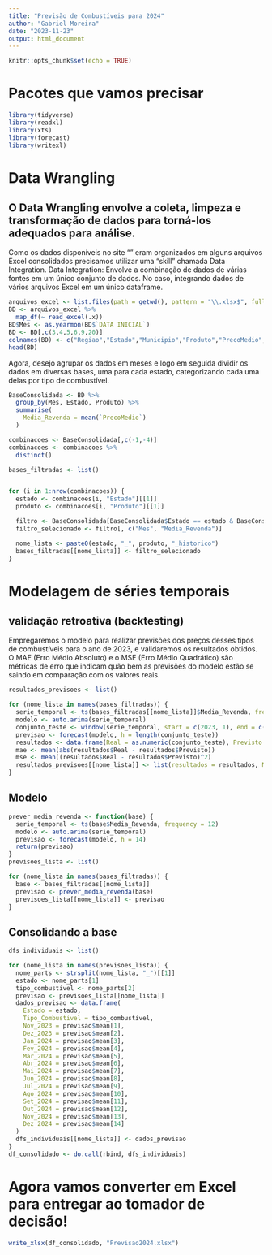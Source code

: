 ```yaml
---
title: "Previsão de Combustíveis para 2024"
author: "Gabriel Moreira"
date: "2023-11-23"
output: html_document
---
```


```r
knitr::opts_chunk$set(echo = TRUE)
```


# Pacotes que vamos precisar

```r
library(tidyverse)
library(readxl)
library(xts)
library(forecast)
library(writexl)
```


# Data Wrangling

## O Data Wrangling envolve a coleta, limpeza e transformação de dados para torná-los adequados para análise.

Como os dados disponíveis no site "" eram organizados em alguns arquivos Excel consolidados precisamos utilizar uma "skill" chamada Data Integration. 
Data Integration: Envolve a combinação de dados de várias fontes em um único conjunto de dados. No caso, integrando dados de vários arquivos Excel em um único dataframe.

```r
arquivos_excel <- list.files(path = getwd(), pattern = "\\.xlsx$", full.names = TRUE)
BD <- arquivos_excel %>%
  map_df(~ read_excel(.x))
BD$Mes <- as.yearmon(BD$`DATA INICIAL`)
BD <- BD[,c(3,4,5,6,9,20)]
colnames(BD) <- c("Regiao","Estado","Municipio","Produto","PrecoMedio","Mes")
head(BD)
```


Agora, desejo agrupar os dados em meses e logo em seguida dividir os dados em diversas bases, uma para cada estado, categorizando cada uma delas por tipo de combustível.

```r
BaseConsolidada <- BD %>% 
  group_by(Mes, Estado, Produto) %>%
  summarise(
    Media_Revenda = mean(`PrecoMedio`)
  )

combinacoes <- BaseConsolidada[,c(-1,-4)]
combinacoes <- combinacoes %>%
  distinct()

bases_filtradas <- list()


for (i in 1:nrow(combinacoes)) {
  estado <- combinacoes[i, "Estado"][[1]]
  produto <- combinacoes[i, "Produto"][[1]]

  filtro <- BaseConsolidada[BaseConsolidada$Estado == estado & BaseConsolidada$Produto == produto, ]
  filtro_selecionado <- filtro[, c("Mes", "Media_Revenda")]

  nome_lista <- paste0(estado, "_", produto, "_historico")
  bases_filtradas[[nome_lista]] <- filtro_selecionado
}

```

# Modelagem de séries temporais

## validação retroativa (backtesting)

Empregaremos o modelo para realizar previsões dos preços desses tipos de combustíveis para o ano de 2023, e validaremos os resultados obtidos.
O MAE (Erro Médio Absoluto) e o MSE (Erro Médio Quadrático) são métricas de erro que indicam quão bem as previsões do modelo estão se saindo em comparação com os valores reais. 

```r

resultados_previsoes <- list()

for (nome_lista in names(bases_filtradas)) {
  serie_temporal <- ts(bases_filtradas[[nome_lista]]$Media_Revenda, frequency = 12, start = c(2005, 1), end = c(2023, 10))
  modelo <- auto.arima(serie_temporal)
  conjunto_teste <- window(serie_temporal, start = c(2023, 1), end = c(2023, 10))
  previsao <- forecast(modelo, h = length(conjunto_teste))
  resultados <- data.frame(Real = as.numeric(conjunto_teste), Previsto = as.numeric(previsao$mean))
  mae <- mean(abs(resultados$Real - resultados$Previsto))
  mse <- mean((resultados$Real - resultados$Previsto)^2)
  resultados_previsoes[[nome_lista]] <- list(resultados = resultados, MAE = mae, MSE = mse)
}
```


## Modelo

```r
prever_media_revenda <- function(base) {
  serie_temporal <- ts(base$Media_Revenda, frequency = 12)
  modelo <- auto.arima(serie_temporal)
  previsao <- forecast(modelo, h = 14)
  return(previsao)
}
previsoes_lista <- list()

for (nome_lista in names(bases_filtradas)) {
  base <- bases_filtradas[[nome_lista]]
  previsao <- prever_media_revenda(base)
  previsoes_lista[[nome_lista]] <- previsao
}
```

## Consolidando a base

```r
dfs_individuais <- list()

for (nome_lista in names(previsoes_lista)) {
  nome_parts <- strsplit(nome_lista, "_")[[1]]
  estado <- nome_parts[1]
  tipo_combustivel <- nome_parts[2]
  previsao <- previsoes_lista[[nome_lista]]
  dados_previsao <- data.frame(
    Estado = estado,
    Tipo_Combustivel = tipo_combustivel,
    Nov_2023 = previsao$mean[1],
    Dez_2023 = previsao$mean[2],
    Jan_2024 = previsao$mean[3],
    Fev_2024 = previsao$mean[4],
    Mar_2024 = previsao$mean[5],
    Abr_2024 = previsao$mean[6],
    Mai_2024 = previsao$mean[7],
    Jun_2024 = previsao$mean[8],
    Jul_2024 = previsao$mean[9],
    Ago_2024 = previsao$mean[10],
    Set_2024 = previsao$mean[11],
    Out_2024 = previsao$mean[12],
    Nov_2024 = previsao$mean[13],
    Dez_2024 = previsao$mean[14]
  )
  dfs_individuais[[nome_lista]] <- dados_previsao
}
df_consolidado <- do.call(rbind, dfs_individuais)
```

# Agora vamos converter em Excel para entregar ao tomador de decisão!

```r
write_xlsx(df_consolidado, "Previsao2024.xlsx")
```

